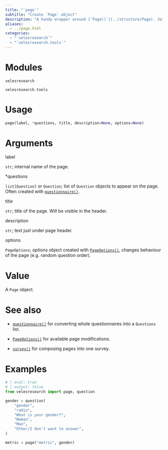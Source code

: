 ```yaml
---
title: "`page`"
subtitle: "Create `Page` object"
description: "A handy wrapper around [`Page()`](../structure/Page). Joins `Question` objects into a page."
aliases: 
  - ../page.html
categories:
  - "`velesresearch`"
  - "`velesresearch.tools`"
---
```

# Modules

`velesresearch`

`velesresearch.tools`

# Usage

``` python
page(label, *questions, title, description=None, options=None)
```


# Arguments

::: arg_name
label
:::
::: arg_desc
`str`; internal name of the page.
:::

::: arg_name
*questions
:::
::: arg_desc
`list[Question]` or `Question`; list of `Question` objects to appear on the page. Often created with [`questionnaire()`](./questionnaire.qmd).
:::

::: arg_name
title
:::
::: arg_desc
`str`; title of the page. Will be visible in the header.
:::

::: arg_name
description
:::
::: arg_desc
`str`; text just under page header.
:::

::: arg_name
options
:::
::: arg_desc
`PageOptions`; options object created with [`PageOptions()`](../options/PageOptions.qmd), changes behaviour of the page (e.g. random question order).
:::

# Value

A `Page` object.

# See also

- [`questionnaire()`](./questionnaire.qmd) for converting whole questionnaires into a `Questions` list.

- [`PageOptions()`](../options/PageOptions) for available page modifications.

- [`survey()`](./survey.qmd) for composing pages into one survey.

# Examples

``` python
# | eval: true
# | output: false
from velesresearch import page, question

gender = question(
    "gender",
    "radio",
    "What is your gender?",
    "Woman",
    "Man",
    "Other/I don't want to answer",
)

metric = page("metric", gender)
```